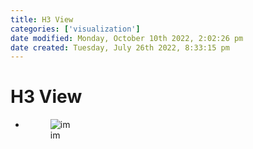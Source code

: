 ```yaml
---
title: H3 View
categories: ['visualization']
date modified: Monday, October 10th 2022, 2:02:26 pm
date created: Tuesday, July 26th 2022, 8:33:15 pm
---
```


# H3 View
- ![im](images/Pasted%20image%2020220506155853.png)



